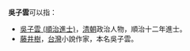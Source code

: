 '''吳子雲'''可以指：

*[[吳子雲_(順治進士)|吳子雲 (順治進士)]]，[[清朝|清朝]]政治人物，順治十二年進士。
*[[藤井樹|藤井樹]]，[[台灣|台灣]]小說作家，本名吳子雲。

{{disambig|Z子|Cat=三字吳姓人名消歧义}}